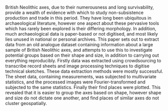 British Neolithic axes, due to their numerousness and long survivability, provide a wealth of evidence with which to study non-subsistence production and trade in this period. They have long been ubiquitous in archaeological literature, however one aspect about these pervasive tools which has rarely been explored is their differing morphology. In addition, much archaeological data is paper-based or not digitised, and most likely lies unused in national or personal archives. This paper sets out to extract data from an old analogue dataset containing information about a large sample of British Neolithic axes, and attempts to use this to investigate potential groups based on their shape and size, in addition to carrying out everything reproducibly. Firstly data was extracted using crowdsourcing to transcribe record sheets and image processing techniques to digitise technical sketches. These data extraction methods were mostly successful. The sheet data, containing measurements, was subjected to multivariate statistics, and the processed images were Fourier-transformed and subjected to the same statistics. Finally their find places were plotted. This revealed that it is easier to group the axes based on shape, however shape and size do not dictate one another, and find places of similar axes do not cluster geospatially.